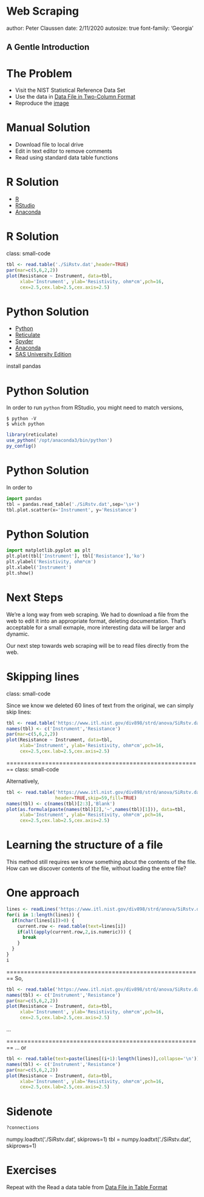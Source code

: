 <style>
.tiny-code pre code {
  font-size: 1.02em;
}
.small-code pre code {
  font-size: 1.2em;
}
.medium-code pre code {
  font-size: 1.4em;
}
</style>

Web Scraping
========================================================
author: Peter Claussen
date: 2/11/2020
autosize: true
font-family: 'Georgia'

## A Gentle Introduction

The Problem
========================================================

- Visit the NIST Statistical Reference Data Set [](https://www.itl.nist.gov/div898/strd/anova/SiRstv.html)
- Use the data in [Data File in Two-Column Format](https://www.itl.nist.gov/div898/strd/anova/SiRstv.dat)
- Reproduce the [image](https://www.itl.nist.gov/div898/strd/anova/SiRstv.gif)


Manual Solution
========================================================

- Download file to local drive
- Edit in text editor to remove comments
- Read using standard data table functions

R Solution
========================================================

- [R](https://cran.r-project.org)
- [RStudio](https://rstudio.com)
- [Anaconda](https://www.anaconda.com)

R Solution
========================================================
class: small-code

```r
tbl <- read.table('./SiRstv.dat',header=TRUE)
par(mar=c(5,6,2,2))
plot(Resistance ~ Instrument, data=tbl, 
     xlab='Instrument', ylab='Resistivity, ohm*cm',pch=16,
     cex=2.5,cex.lab=2.5,cex.axis=2.5)
```

Python Solution
========================================================

- [Python](https://www.python.org)
- [Reticulate](https://blog.rstudio.com/2018/03/26/reticulate-r-interface-to-python/)
- [Spyder](https://www.spyder-ide.org)
- [Anaconda](https://www.anaconda.com)
- [SAS University Edition](https://www.sas.com/en_us/software/university-edition.html)


install pandas


Python Solution
========================================================
In order to run `python` from RStudio, you might need to match versions,
```
$ python -V
$ which python
```

```r
library(reticulate)
use_python('/opt/anaconda3/bin/python')
py_config()
```

Python Solution
========================================================
In order to 
```python
import pandas
tbl = pandas.read_table('./SiRstv.dat',sep='\s+')
tbl.plot.scatter(x='Instrument', y='Resistance')
```

Python Solution
========================================================

```python
import matplotlib.pyplot as plt
plt.plot(tbl['Instrument'], tbl['Resistance'],'ko')
plt.ylabel('Resistivity, ohm*cm')
plt.xlabel('Instrument')
plt.show()
```

Next Steps
========================================================

We're a long way from web scraping. We had to download a file from the web to edit it into an appropriate format, deleting documentation. That's acceptable for a small exmaple, more interesting data will be larger and dynamic.

Our next step towards web scraping will be to read files directly from the web. 


Skipping lines
========================================================
class: small-code

Since we know we deleted 60 lines of text from the original, we can simply skip lines:

```r
tbl <- read.table('https://www.itl.nist.gov/div898/strd/anova/SiRstv.dat',skip=60)
names(tbl) <- c('Instrument','Resistance')
par(mar=c(5,6,2,2))
plot(Resistance ~ Instrument, data=tbl, 
     xlab='Instrument', ylab='Resistivity, ohm*cm',pch=16,
     cex=2.5,cex.lab=2.5,cex.axis=2.5)
```


========================================================
class: small-code

Alternatively,

```r
tbl <- read.table('https://www.itl.nist.gov/div898/strd/anova/SiRstv.dat',
                  header=TRUE,skip=59,fill=TRUE)
names(tbl) <- c(names(tbl)[2:3],'Blank')
plot(as.formula(paste(names(tbl)[2],'~',names(tbl)[1])), data=tbl,
     xlab='Instrument', ylab='Resistivity, ohm*cm',pch=16,
     cex=2.5,cex.lab=2.5,cex.axis=2.5)
```

Learning the structure of a file
========================================================

This method still requires we know something about the contents of the file. How can we discover contents of the file, without loading the entre file?

One approach
========================================================

```r
lines <- readLines('https://www.itl.nist.gov/div898/strd/anova/SiRstv.dat')
for(i in 1:length(lines)) {
  if(nchar(lines[i])>0) {
    current.row <- read.table(text=lines[i])
    if(all(apply(current.row,2,is.numeric))) {
      break
    }
  }
}
i
```

========================================================
So,

```r
tbl <- read.table('https://www.itl.nist.gov/div898/strd/anova/SiRstv.dat',skip=i-1)
names(tbl) <- c('Instrument','Resistance')
par(mar=c(5,6,2,2))
plot(Resistance ~ Instrument, data=tbl, 
     xlab='Instrument', ylab='Resistivity, ohm*cm',pch=16,
     cex=2.5,cex.lab=2.5,cex.axis=2.5)
```
...


========================================================
... or

```r
tbl <- read.table(text=paste(lines[(i+1):length(lines)],collapse='\n'))
names(tbl) <- c('Instrument','Resistance')
par(mar=c(5,6,2,2))
plot(Resistance ~ Instrument, data=tbl, 
     xlab='Instrument', ylab='Resistivity, ohm*cm',pch=16,
     cex=2.5,cex.lab=2.5,cex.axis=2.5)
```

Sidenote
========================================================
```r
?connections
```



numpy.loadtxt('./SiRstv.dat', skiprows=1)
tbl = numpy.loadtxt('./SiRstv.dat', skiprows=1)

Exercises
========================================================

Repeat with the 
Read a data table from [Data File in Table Format](https://www.itl.nist.gov/div898/strd/anova/SiRstvt.dat)
